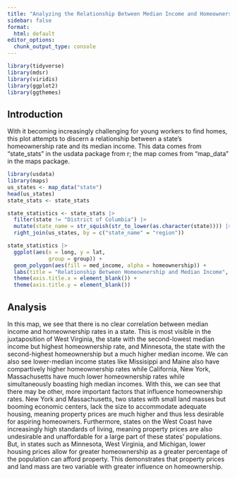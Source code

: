 ```yaml
---
title: "Analyzing the Relationship Between Median Income and Homeownership"
sidebar: false
format:
  html: default
editor_options:
  chunk_output_type: console
---
```


```r
library(tidyverse)
library(mdsr)   
library(viridis)
library(ggplot2)
library(ggthemes)
```

## Introduction

With it becoming increasingly challenging for young workers to find homes, this plot attempts to discern a relationship between a state's homeownership rate and its median income. This data comes from "state_stats" in the usdata package from r; the map comes from "map_data" in the maps package.

```r
library(usdata)
library(maps)
us_states <- map_data("state")
head(us_states)
state_stats <- state_stats
```

```r
state_statistics <- state_stats |>
  filter(state != "District of Columbia") |>
  mutate(state_name = str_squish(str_to_lower(as.character(state)))) |>
  right_join(us_states, by = c("state_name" = "region"))
```

```r
state_statistics |>
  ggplot(aes(x = long, y = lat, 
             group = group)) +
  geom_polygon(aes(fill = med_income, alpha = homeownership)) +
  labs(title = "Relationship Between Homeownership and Median Income", fill = "Median Income", alpha = "Homeownership") +
  theme(axis.title.x = element_blank()) +
  theme(axis.title.y = element_blank())
```

## Analysis

In this map, we see that there is no clear correlation between median income and homeownership rates in a state. This is most visible in the juxtaposition of West Virginia, the state with the second-lowest median income but highest homeownership rate, and Minnesota, the state with the second-highest homeownership but a much higher median income. We can also see lower-median income states like Missisippi and Maine also have compartively higher homeownership rates while California, New York, Massachusetts have much lower homeownership rates while simultaneously boasting high median incomes. With this, we can see that there may be other, more important factors that influence homeownership rates. New York and Massachusetts, two states with small land masses but booming economic centers, lack the size to accommodate adequate housing, meaning property prices are much higher and thus less desirable for aspiring homeowners. Furthermore, states on the West Coast have increasingly high standards of living, meaning property prices are also undesirable and unaffordable for a large part of these states' populations. But, in states such as Minnesota, West Virginia, and Michigan, lower housing prices allow for greater homeownership as a greater percentage of the population can afford property. This demonstrates that property prices and land mass are two variable with greater influence on homeownership.
